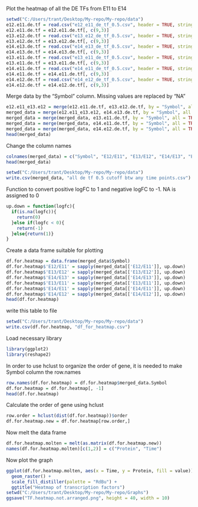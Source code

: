 Plot the heatmap of all the DE TFs from E11 to E14


```r
setwd("C:/Users/trant/Desktop/My-repo/My-repo/data")
e12.e11.de.tf = read.csv("e12_e11_de_tf_0.5.csv", header = TRUE, stringsAsFactors = FALSE)
e12.e11.de.tf = e12.e11.de.tf[, c(9,3)]
e13.e12.de.tf = read.csv("e13_e12_de_tf_0.5.csv", header = TRUE, stringsAsFactors = FALSE)
e13.e12.de.tf = e13.e12.de.tf[, c(9,3)]
e14.e13.de.tf = read.csv("e14_e13_de_tf_0.5.csv", header = TRUE, stringsAsFactors = FALSE)
e14.e13.de.tf = e14.e13.de.tf[, c(9,3)]
e13.e11.de.tf = read.csv("e13_e11_de_tf_0.5.csv", header = TRUE, stringsAsFactors = FALSE)
e13.e11.de.tf = e13.e11.de.tf[, c(9,3)]
e14.e11.de.tf = read.csv("e14_e11_de_tf_0.5.csv", header = TRUE, stringsAsFactors = FALSE)
e14.e11.de.tf = e14.e11.de.tf[, c(9,3)]
e14.e12.de.tf = read.csv("e14_e12_de_tf_0.5.csv", header = TRUE, stringsAsFactors = FALSE)
e14.e12.de.tf = e14.e12.de.tf[, c(9,3)]
```

Merge data by the "Symbol" column. Missing values are replaced by "NA"
```r
e12.e11_e13.e12 = merge(e12.e11.de.tf, e13.e12.de.tf, by = "Symbol", all = TRUE)
merged_data = merge(e12.e11_e13.e12, e14.e13.de.tf, by = "Symbol", all = TRUE)
merged_data = merge(merged_data, e13.e11.de.tf, by = "Symbol", all = TRUE)
merged_data = merge(merged_data, e14.e11.de.tf, by = "Symbol", all = TRUE)
merged_data = merge(merged_data, e14.e12.de.tf, by = "Symbol", all = TRUE)
head(merged_data)
```
Change the column names

```r
colnames(merged_data) = c("Symbol", "E12/E11", "E13/E12", "E14/E13", "E13/E11", "E14/E11", "E14/E12")
head(merged_data)
```

```r
setwd("C:/Users/trant/Desktop/My-repo/My-repo/data")
write.csv(merged_data, "all de tf 0.5 cutoff btw any time points.csv")
```

Function to convert positive logFC to 1 and negative logFC to -1. NA is assigned to 0

```r
up.down = function(logfc){
  if(is.na(logfc)){
    return(0)
  }else if(logfc < 0){
    return(-1)
  }else{return(1)}
}
```

Create a data frame suitable for plotting

```r
df.for.heatmap = data.frame(merged_data$Symbol)
df.for.heatmap$'E12/E11' = sapply(merged_data[['E12/E11']], up.down)
df.for.heatmap$'E13/E12' = sapply(merged_data[['E13/E12']], up.down)
df.for.heatmap$'E14/E13' = sapply(merged_data[['E14/E13']], up.down)
df.for.heatmap$'E13/E11' = sapply(merged_data[['E13/E11']], up.down)
df.for.heatmap$'E14/E11' = sapply(merged_data[['E14/E11']], up.down)
df.for.heatmap$'E14/E12' = sapply(merged_data[['E14/E12']], up.down)
head(df.for.heatmap)
```
write this table to file
```r
setwd("C:/Users/trant/Desktop/My-repo/My-repo/data")
write.csv(df.for.heatmap, "df_for_heatmap.csv")
```

Load necessary library

```r
library(ggplot2)
library(reshape2)
```
In order to use hclust to organize the order of gene, it is needed to make Symbol column
the row.names

```r
row.names(df.for.heatmap) = df.for.heatmap$merged_data.Symbol
df.for.heatmap = df.for.heatmap[, -1]
head(df.for.heatmap)
```

Calculate the order of gene using hclust
```r
row.order = hclust(dist(df.for.heatmap))$order
df.for.heatmap.new = df.for.heatmap[row.order,]
```

Now melt the data frame
```r
df.for.heatmap.molten = melt(as.matrix(df.for.heatmap.new))
names(df.for.heatmap.molten)[c(1,2)] = c("Protein", "Time")
```

Now plot the graph
```r
ggplot(df.for.heatmap.molten, aes(x = Time, y = Protein, fill = value)) +
  geom_raster() +
  scale_fill_distiller(palette = "RdBu") +
  ggtitle("Heatmap of transcription factors")
setwd("C:/Users/trant/Desktop/My-repo/My-repo/Graphs")
ggsave("TF.heatmap.not.arranged.png", height = 40, width = 10)
```
